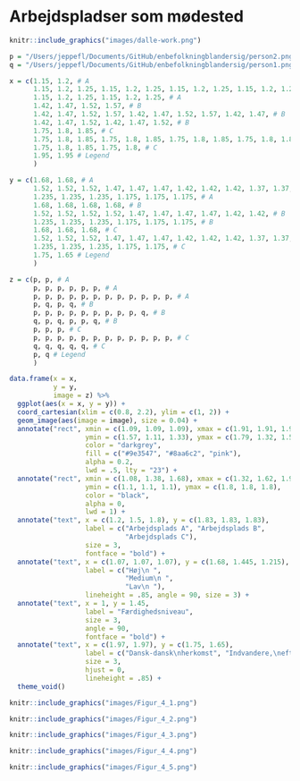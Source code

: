 # Arbejdspladser som mødested {#kap4}

```r
knitr::include_graphics("images/dalle-work.png")
```

```r

p = "/Users/jeppefl/Documents/GitHub/enbefolkningblandersig/person2.png"
q = "/Users/jeppefl/Documents/GitHub/enbefolkningblandersig/person1.png"

x = c(1.15, 1.2, # A
      1.15, 1.2, 1.25, 1.15, 1.2, 1.25, 1.15, 1.2, 1.25, 1.15, 1.2, 1.25, # A
      1.15, 1.2, 1.25, 1.15, 1.2, 1.25, # A
      1.42, 1.47, 1.52, 1.57, # B
      1.42, 1.47, 1.52, 1.57, 1.42, 1.47, 1.52, 1.57, 1.42, 1.47, # B
      1.42, 1.47, 1.52, 1.42, 1.47, 1.52, # B
      1.75, 1.8, 1.85, # C
      1.75, 1.8, 1.85, 1.75, 1.8, 1.85, 1.75, 1.8, 1.85, 1.75, 1.8, 1.85, # C
      1.75, 1.8, 1.85, 1.75, 1.8, # C
      1.95, 1.95 # Legend
      )

y = c(1.68, 1.68, # A
      1.52, 1.52, 1.52, 1.47, 1.47, 1.47, 1.42, 1.42, 1.42, 1.37, 1.37, 1.37, # A
      1.235, 1.235, 1.235, 1.175, 1.175, 1.175, # A
      1.68, 1.68, 1.68, 1.68, # B
      1.52, 1.52, 1.52, 1.52, 1.47, 1.47, 1.47, 1.47, 1.42, 1.42, # B
      1.235, 1.235, 1.235, 1.175, 1.175, 1.175, # B
      1.68, 1.68, 1.68, # C
      1.52, 1.52, 1.52, 1.47, 1.47, 1.47, 1.42, 1.42, 1.42, 1.37, 1.37, 1.37, # C
      1.235, 1.235, 1.235, 1.175, 1.175, # C
      1.75, 1.65 # Legend
      )

z = c(p, p, # A
      p, p, p, p, p, p, # A
      p, p, p, p, p, p, p, p, p, p, p, p, # A
      p, q, p, q, # B
      p, p, p, p, p, p, p, p, p, q, # B
      q, p, q, p, p, q, # B
      p, p, p, # C
      p, p, p, p, p, p, p, p, p, p, p, p, # C
      q, q, q, q, q, # C
      p, q # Legend
      )

data.frame(x = x, 
           y = y, 
           image = z) %>% 
  ggplot(aes(x = x, y = y)) +
  coord_cartesian(xlim = c(0.8, 2.2), ylim = c(1, 2)) + 
  geom_image(aes(image = image), size = 0.04) +
  annotate("rect", xmin = c(1.09, 1.09, 1.09), xmax = c(1.91, 1.91, 1.91),
                   ymin = c(1.57, 1.11, 1.33), ymax = c(1.79, 1.32, 1.56),
                   color = "darkgrey", 
                   fill = c("#9e3547", "#8aa6c2", "pink"), 
                   alpha = 0.2, 
                   lwd = .5, lty = "23") +
  annotate("rect", xmin = c(1.08, 1.38, 1.68), xmax = c(1.32, 1.62, 1.92),
                   ymin = c(1.1, 1.1, 1.1), ymax = c(1.8, 1.8, 1.8),
                   color = "black", 
                   alpha = 0, 
                   lwd = 1) +
  annotate("text", x = c(1.2, 1.5, 1.8), y = c(1.83, 1.83, 1.83),
                   label = c("Arbejdsplads A", "Arbejdsplads B",
                             "Arbejdsplads C"),
                   size = 3,
                   fontface = "bold") +
  annotate("text", x = c(1.07, 1.07, 1.07), y = c(1.68, 1.445, 1.215),
                   label = c("Høj\n ", 
                             "Medium\n ",
                             "Lav\n "),
                   lineheight = .85, angle = 90, size = 3) +
  annotate("text", x = 1, y = 1.45, 
                   label = "Færdighedsniveau",
                   size = 3,
                   angle = 90,
                   fontface = "bold") + 
  annotate("text", x = c(1.97, 1.97), y = c(1.75, 1.65),
                   label = c("Dansk-dansk\nherkomst", "Indvandere,\nefterkommere"),
                   size = 3,
                   hjust = 0,
                   lineheight = .85) +
  theme_void()

```


```r
knitr::include_graphics("images/Figur_4_1.png")
```

```r
knitr::include_graphics("images/Figur_4_2.png")
```

```r
knitr::include_graphics("images/Figur_4_3.png")
```

```r
knitr::include_graphics("images/Figur_4_4.png")
```

```r
knitr::include_graphics("images/Figur_4_5.png")
```
